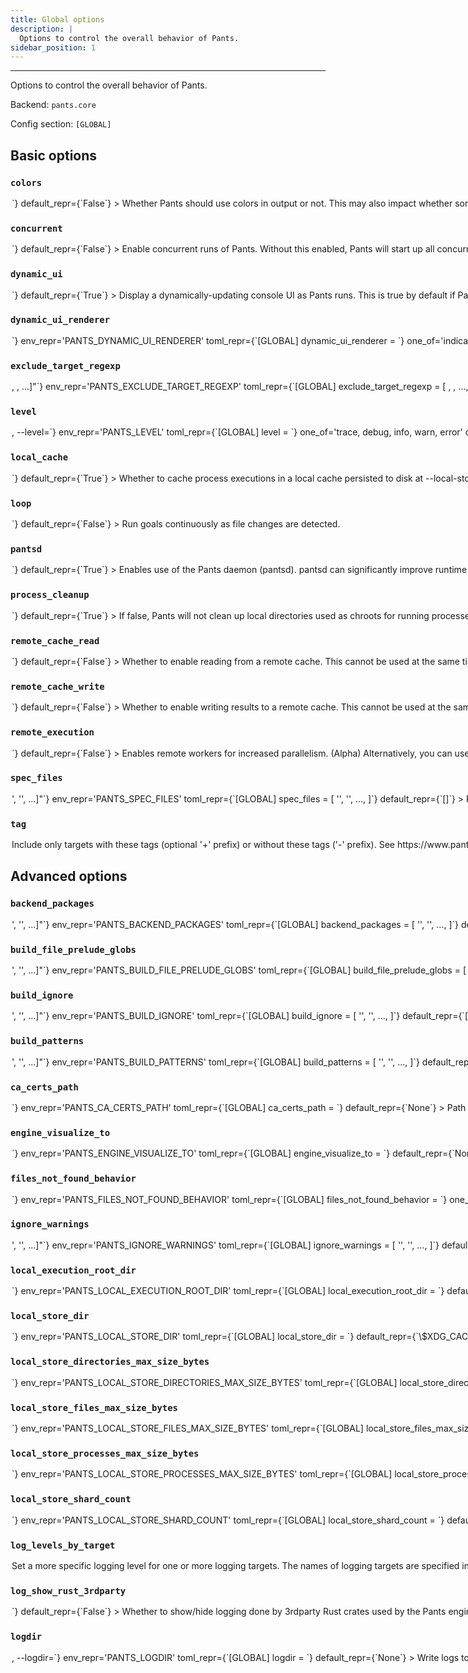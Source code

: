 ```yaml
---
title: Global options
description: |
  Options to control the overall behavior of Pants.
sidebar_position: 1
---
```



---

Options to control the overall behavior of Pants.

Backend: <span className="color--primary">`pants.core`</span>

Config section: <span className="color--primary">`[GLOBAL]`</span>

<span className={styles.options}>

## Basic options

### `colors`

<Option
  cli_repr={`--[no-]colors`}
  env_repr='PANTS_COLORS'
  toml_repr={`[GLOBAL]
colors = <bool>`}
  default_repr={`False`}
>

Whether Pants should use colors in output or not. This may also impact whether some tools Pants runs use color.

When unset, this value defaults based on whether the output destination supports color.

</Option>

### `concurrent`

<Option
  cli_repr={`--[no-]concurrent`}
  env_repr='PANTS_CONCURRENT'
  toml_repr={`[GLOBAL]
concurrent = <bool>`}
  default_repr={`False`}
>

Enable concurrent runs of Pants. Without this enabled, Pants will start up all concurrent invocations (e.g. in other terminals) without pantsd. Enabling this option requires parallel Pants invocations to block on the first.

</Option>

### `dynamic_ui`

<Option
  cli_repr={`--[no-]dynamic-ui`}
  env_repr='PANTS_DYNAMIC_UI'
  toml_repr={`[GLOBAL]
dynamic_ui = <bool>`}
  default_repr={`True`}
>

Display a dynamically-updating console UI as Pants runs. This is true by default if Pants detects a TTY and there is no &#x27;CI&#x27; environment variable indicating that Pants is running in a continuous integration environment.

</Option>

### `dynamic_ui_renderer`

<Option
  cli_repr={`--dynamic-ui-renderer=<DynamicUIRenderer>`}
  env_repr='PANTS_DYNAMIC_UI_RENDERER'
  toml_repr={`[GLOBAL]
dynamic_ui_renderer = <DynamicUIRenderer>`}
  one_of='indicatif-spinner, experimental-prodash'
  default_repr={`indicatif-spinner`}
>

If `--dynamic-ui` is enabled, selects the renderer.

</Option>

### `exclude_target_regexp`

<Option
  cli_repr={`--exclude-target-regexp="[<regexp>, <regexp>, ...]"`}
  env_repr='PANTS_EXCLUDE_TARGET_REGEXP'
  toml_repr={`[GLOBAL]
exclude_target_regexp = [
    <regexp>,
    <regexp>,
    ...,
]`}
  default_repr={`[]`}
>

Exclude targets that match these regexes. This does not impact file arguments.

</Option>

### `level`

<Option
  cli_repr={`-l=<LogLevel>, --level=<LogLevel>`}
  env_repr='PANTS_LEVEL'
  toml_repr={`[GLOBAL]
level = <LogLevel>`}
  one_of='trace, debug, info, warn, error'
  default_repr={`info`}
>

Set the logging level.

</Option>

### `local_cache`

<Option
  cli_repr={`--[no-]local-cache`}
  env_repr='PANTS_LOCAL_CACHE'
  toml_repr={`[GLOBAL]
local_cache = <bool>`}
  default_repr={`True`}
>

Whether to cache process executions in a local cache persisted to disk at `--local-store-dir`.

</Option>

### `loop`

<Option
  cli_repr={`--[no-]loop`}
  env_repr='PANTS_LOOP'
  toml_repr={`[GLOBAL]
loop = <bool>`}
  default_repr={`False`}
>

Run goals continuously as file changes are detected.

</Option>

### `pantsd`

<Option
  cli_repr={`--[no-]pantsd`}
  env_repr='PANTS_PANTSD'
  toml_repr={`[GLOBAL]
pantsd = <bool>`}
  default_repr={`True`}
>

Enables use of the Pants daemon (pantsd). pantsd can significantly improve runtime performance by lowering per-run startup cost, and by memoizing filesystem operations and rule execution.

</Option>

### `process_cleanup`

<Option
  cli_repr={`--[no-]process-cleanup`}
  env_repr='PANTS_PROCESS_CLEANUP'
  toml_repr={`[GLOBAL]
process_cleanup = <bool>`}
  default_repr={`True`}
>

If false, Pants will not clean up local directories used as chroots for running processes. Pants will log their location so that you can inspect the chroot, and run the `__run.sh` script to recreate the process using the same argv and environment variables used by Pants. This option is useful for debugging.

</Option>

### `remote_cache_read`

<Option
  cli_repr={`--[no-]remote-cache-read`}
  env_repr='PANTS_REMOTE_CACHE_READ'
  toml_repr={`[GLOBAL]
remote_cache_read = <bool>`}
  default_repr={`False`}
>

Whether to enable reading from a remote cache.

This cannot be used at the same time as `--remote-execution`.

</Option>

### `remote_cache_write`

<Option
  cli_repr={`--[no-]remote-cache-write`}
  env_repr='PANTS_REMOTE_CACHE_WRITE'
  toml_repr={`[GLOBAL]
remote_cache_write = <bool>`}
  default_repr={`False`}
>

Whether to enable writing results to a remote cache.

This cannot be used at the same time as `--remote-execution`.

</Option>

### `remote_execution`

<Option
  cli_repr={`--[no-]remote-execution`}
  env_repr='PANTS_REMOTE_EXECUTION'
  toml_repr={`[GLOBAL]
remote_execution = <bool>`}
  default_repr={`False`}
>

Enables remote workers for increased parallelism. (Alpha)

Alternatively, you can use `--remote-cache-read` and `--remote-cache-write` to still run everything locally, but to use a remote cache.

</Option>

### `spec_files`

<Option
  cli_repr={`--spec-files="['<str>', '<str>', ...]"`}
  env_repr='PANTS_SPEC_FILES'
  toml_repr={`[GLOBAL]
spec_files = [
    '<str>',
    '<str>',
    ...,
]`}
  default_repr={`[]`}
>

Read additional specs (target addresses, files, and/or globs), one per line, from these files.

</Option>

### `tag`

<Option
  cli_repr={`--tag="[[+-]tag1,tag2,..., [+-]tag1,tag2,..., ...]"`}
  env_repr='PANTS_TAG'
  toml_repr={`[GLOBAL]
tag = [
    [+-]tag1,tag2,...,
    [+-]tag1,tag2,...,
    ...,
]`}
  default_repr={`[]`}
>

Include only targets with these tags (optional &#x27;+&#x27; prefix) or without these tags (&#x27;-&#x27; prefix). See https://www.pantsbuild.org/v2.10/docs/advanced-target-selection.

</Option>

## Advanced options

### `backend_packages`

<Option
  cli_repr={`--backend-packages="['<str>', '<str>', ...]"`}
  env_repr='PANTS_BACKEND_PACKAGES'
  toml_repr={`[GLOBAL]
backend_packages = [
    '<str>',
    '<str>',
    ...,
]`}
  default_repr={`[]`}
>

Register functionality from these backends.

The backend packages must be present on the PYTHONPATH, typically because they are in the Pants core dist, in a plugin dist, or available as sources in the repo.

</Option>

### `build_file_prelude_globs`

<Option
  cli_repr={`--build-file-prelude-globs="['<str>', '<str>', ...]"`}
  env_repr='PANTS_BUILD_FILE_PRELUDE_GLOBS'
  toml_repr={`[GLOBAL]
build_file_prelude_globs = [
    '<str>',
    '<str>',
    ...,
]`}
  default_repr={`[]`}
>

Python files to evaluate and whose symbols should be exposed to all BUILD files. See https://www.pantsbuild.org/v2.10/docs/macros.

</Option>

### `build_ignore`

<Option
  cli_repr={`--build-ignore="['<str>', '<str>', ...]"`}
  env_repr='PANTS_BUILD_IGNORE'
  toml_repr={`[GLOBAL]
build_ignore = [
    '<str>',
    '<str>',
    ...,
]`}
  default_repr={`[]`}
>

Paths to ignore when identifying BUILD files.

This does not affect any other filesystem operations; use `--pants-ignore` for that instead.

Patterns use the gitignore pattern syntax (https://git-scm.com/docs/gitignore).

</Option>

### `build_patterns`

<Option
  cli_repr={`--build-patterns="['<str>', '<str>', ...]"`}
  env_repr='PANTS_BUILD_PATTERNS'
  toml_repr={`[GLOBAL]
build_patterns = [
    '<str>',
    '<str>',
    ...,
]`}
  default_repr={`[\n  "BUILD",\n  "BUILD.*"\n]`}
>

The naming scheme for BUILD files, i.e. where you define targets.

This only sets the naming scheme, not the directory paths to look for. To add ignore patterns, use the option `[GLOBAL].build_ignore`.

You may also need to update the option `[tailor].build_file_name` so that it is compatible with this option.

</Option>

### `ca_certs_path`

<Option
  cli_repr={`--ca-certs-path=<str>`}
  env_repr='PANTS_CA_CERTS_PATH'
  toml_repr={`[GLOBAL]
ca_certs_path = <str>`}
  default_repr={`None`}
>

Path to a file containing PEM-format CA certificates used for verifying secure connections when downloading files required by a build.

</Option>

### `engine_visualize_to`

<Option
  cli_repr={`--engine-visualize-to=<dir_option>`}
  env_repr='PANTS_ENGINE_VISUALIZE_TO'
  toml_repr={`[GLOBAL]
engine_visualize_to = <dir_option>`}
  default_repr={`None`}
>

A directory to write execution and rule graphs to as `dot` files. The contents of the directory will be overwritten if any filenames collide.

</Option>

### `files_not_found_behavior`

<Option
  cli_repr={`--files-not-found-behavior=<FilesNotFoundBehavior>`}
  env_repr='PANTS_FILES_NOT_FOUND_BEHAVIOR'
  toml_repr={`[GLOBAL]
files_not_found_behavior = <FilesNotFoundBehavior>`}
  one_of='warn, error'
  default_repr={`warn`}
>

What to do when files and globs specified in BUILD files, such as in the `sources` field, cannot be found. This happens when the files do not exist on your machine or when they are ignored by the `--pants-ignore` option.

</Option>

### `ignore_warnings`

<Option
  cli_repr={`--ignore-warnings="['<str>', '<str>', ...]"`}
  env_repr='PANTS_IGNORE_WARNINGS'
  toml_repr={`[GLOBAL]
ignore_warnings = [
    '<str>',
    '<str>',
    ...,
]`}
  default_repr={`[]`}
>

Ignore logs and warnings matching these strings.

Normally, Pants will look for literal matches from the start of the log/warning message, but you can prefix the ignore with `$regex$` for Pants to instead treat your string as a regex pattern. For example:

```
ignore_warnings = [
    "DEPRECATED: option 'config' in scope 'flake8' will be removed",
    '$regex$:No files\s*'
]
```

</Option>

### `local_execution_root_dir`

<Option
  cli_repr={`--local-execution-root-dir=<str>`}
  env_repr='PANTS_LOCAL_EXECUTION_ROOT_DIR'
  toml_repr={`[GLOBAL]
local_execution_root_dir = <str>`}
  default_repr={`/tmp`}
>

Directory to use for local process execution sandboxing.

The path may be absolute or relative. If the directory is within the build root, be sure to include it in `--pants-ignore`.

</Option>

### `local_store_dir`

<Option
  cli_repr={`--local-store-dir=<str>`}
  env_repr='PANTS_LOCAL_STORE_DIR'
  toml_repr={`[GLOBAL]
local_store_dir = <str>`}
  default_repr={`\$XDG_CACHE_HOME/pants/lmdb_store`}
>

Directory to use for the local file store, which stores the results of subprocesses run by Pants.

The path may be absolute or relative. If the directory is within the build root, be sure to include it in `--pants-ignore`.

</Option>

### `local_store_directories_max_size_bytes`

<Option
  cli_repr={`--local-store-directories-max-size-bytes=<int>`}
  env_repr='PANTS_LOCAL_STORE_DIRECTORIES_MAX_SIZE_BYTES'
  toml_repr={`[GLOBAL]
local_store_directories_max_size_bytes = <int>`}
  default_repr={`16000000000`}
>

The maximum size in bytes of the local store containing directories. Stored below `--local-store-dir`.

</Option>

### `local_store_files_max_size_bytes`

<Option
  cli_repr={`--local-store-files-max-size-bytes=<int>`}
  env_repr='PANTS_LOCAL_STORE_FILES_MAX_SIZE_BYTES'
  toml_repr={`[GLOBAL]
local_store_files_max_size_bytes = <int>`}
  default_repr={`256000000000`}
>

The maximum size in bytes of the local store containing files. Stored below `--local-store-dir`.

NB: This size value bounds the total size of all files, but (due to sharding of the store on disk) it also bounds the per-file size to (VALUE / `--local-store-shard-count`).

This value doesn&#x27;t reflect space allocated on disk, or RAM allocated (it may be reflected in VIRT but not RSS). However, the default is lower than you might otherwise choose because macOS creates core dumps that include MMAP&#x27;d pages, and setting this too high might cause core dumps to use an unreasonable amount of disk if they are enabled.

</Option>

### `local_store_processes_max_size_bytes`

<Option
  cli_repr={`--local-store-processes-max-size-bytes=<int>`}
  env_repr='PANTS_LOCAL_STORE_PROCESSES_MAX_SIZE_BYTES'
  toml_repr={`[GLOBAL]
local_store_processes_max_size_bytes = <int>`}
  default_repr={`16000000000`}
>

The maximum size in bytes of the local store containing process cache entries. Stored below `--local-store-dir`.

</Option>

### `local_store_shard_count`

<Option
  cli_repr={`--local-store-shard-count=<int>`}
  env_repr='PANTS_LOCAL_STORE_SHARD_COUNT'
  toml_repr={`[GLOBAL]
local_store_shard_count = <int>`}
  default_repr={`16`}
>

The number of LMDB shards created for the local store. This setting also impacts the maximum size of stored files: see `--local-store-files-max-size-bytes` for more information.

Because LMDB allows only one simultaneous writer per database, the store is split into multiple shards to allow for more concurrent writers. The faster your disks are, the fewer shards you are likely to need for performance.

NB: After changing this value, you will likely want to manually clear the `--local-store-dir` directory to clear the space used by old shard layouts.

</Option>

### `log_levels_by_target`

<Option
  cli_repr={`--log-levels-by-target="{'key1': val1, 'key2': val2, ...}"`}
  env_repr='PANTS_LOG_LEVELS_BY_TARGET'
  toml_repr={`[GLOBAL.log_levels_by_target]
key1 = val1
key2 = val2
...`}
  default_repr={`{}`}
>

Set a more specific logging level for one or more logging targets. The names of logging targets are specified in log strings when the --show-log-target option is set. The logging levels are one of: &#x22;error&#x22;, &#x22;warn&#x22;, &#x22;info&#x22;, &#x22;debug&#x22;, &#x22;trace&#x22;. All logging targets not specified here use the global log level set with --level. For example, you can set `--log-levels-by-target='{"workunit_store": "info", "pants.engine.rules": "warn"}'`.

</Option>

### `log_show_rust_3rdparty`

<Option
  cli_repr={`--[no-]log-show-rust-3rdparty`}
  env_repr='PANTS_LOG_SHOW_RUST_3RDPARTY'
  toml_repr={`[GLOBAL]
log_show_rust_3rdparty = <bool>`}
  default_repr={`False`}
>

Whether to show/hide logging done by 3rdparty Rust crates used by the Pants engine.

</Option>

### `logdir`

<Option
  cli_repr={`-d=<dir>, --logdir=<dir>`}
  env_repr='PANTS_LOGDIR'
  toml_repr={`[GLOBAL]
logdir = <dir>`}
  default_repr={`None`}
>

Write logs to files under this directory.

</Option>

### `loop_max`

<Option
  cli_repr={`--loop-max=<int>`}
  env_repr='PANTS_LOOP_MAX'
  toml_repr={`[GLOBAL]
loop_max = <int>`}
  default_repr={`4294967296`}
>

The maximum number of times to loop when `--loop` is specified.

</Option>

### `named_caches_dir`

<Option
  cli_repr={`--named-caches-dir=<str>`}
  env_repr='PANTS_NAMED_CACHES_DIR'
  toml_repr={`[GLOBAL]
named_caches_dir = <str>`}
  default_repr={`\$XDG_CACHE_HOME/pants/named_caches`}
>

Directory to use for named global caches for tools and processes with trusted, concurrency-safe caches.

The path may be absolute or relative. If the directory is within the build root, be sure to include it in `--pants-ignore`.

</Option>

### `owners_not_found_behavior`

<Option
  cli_repr={`--owners-not-found-behavior=<OwnersNotFoundBehavior>`}
  env_repr='PANTS_OWNERS_NOT_FOUND_BEHAVIOR'
  toml_repr={`[GLOBAL]
owners_not_found_behavior = <OwnersNotFoundBehavior>`}
  one_of='ignore, warn, error'
  default_repr={`error`}
>

What to do when file arguments do not have any owning target. This happens when there are no targets whose `sources` fields include the file argument.

</Option>

### `pants_bin_name`

<Option
  cli_repr={`--pants-bin-name=<str>`}
  env_repr='PANTS_BIN_NAME'
  toml_repr={`[GLOBAL]
pants_bin_name = <str>`}
  default_repr={`./pants`}
>

The name of the script or binary used to invoke Pants. Useful when printing help messages.

</Option>

### `pants_config_files`

<Option
  cli_repr={`--pants-config-files="['<str>', '<str>', ...]"`}
  env_repr='PANTS_CONFIG_FILES'
  toml_repr={`[GLOBAL]
pants_config_files = [
    '<str>',
    '<str>',
    ...,
]`}
  default_repr={`[\n  "<buildroot>/pants.toml"\n]`}
>

Paths to Pants config files. This may only be set through the environment variable `PANTS_CONFIG_FILES` and the command line argument `--pants-config-files`; it will be ignored if in a config file like `pants.toml`.

</Option>

### `pants_distdir`

<Option
  cli_repr={`--pants-distdir=<dir>`}
  env_repr='PANTS_DISTDIR'
  toml_repr={`[GLOBAL]
pants_distdir = <dir>`}
  default_repr={`<buildroot>/dist`}
>

Write end products, such as the results of `./pants package`, to this dir.

</Option>

### `pants_ignore`

<Option
  cli_repr={`--pants-ignore="['<str>', '<str>', ...]"`}
  env_repr='PANTS_IGNORE'
  toml_repr={`[GLOBAL]
pants_ignore = [
    '<str>',
    '<str>',
    ...,
]`}
  default_repr={`[\n  ".*/",\n  "/dist/"\n]`}
>

Paths to ignore for all filesystem operations performed by pants (e.g. BUILD file scanning, glob matching, etc). Patterns use the gitignore syntax (https://git-scm.com/docs/gitignore). The `pants_distdir` and `pants_workdir` locations are automatically ignored. `pants_ignore` can be used in tandem with `pants_ignore_use_gitignore`; any rules specified here are applied after rules specified in a .gitignore file.

</Option>

### `pants_ignore_use_gitignore`

<Option
  cli_repr={`--[no-]pants-ignore-use-gitignore`}
  env_repr='PANTS_IGNORE_USE_GITIGNORE'
  toml_repr={`[GLOBAL]
pants_ignore_use_gitignore = <bool>`}
  default_repr={`True`}
>

Make use of a root .gitignore file when determining whether to ignore filesystem operations performed by Pants. If used together with `--pants-ignore`, any exclude/include patterns specified there apply after .gitignore rules.

</Option>

### `pants_physical_workdir_base`

<Option
  cli_repr={`--pants-physical-workdir-base=<dir>`}
  env_repr='PANTS_PHYSICAL_WORKDIR_BASE'
  toml_repr={`[GLOBAL]
pants_physical_workdir_base = <dir>`}
  default_repr={`None`}
>

When set, a base directory in which to store `--pants-workdir` contents. If this option is a set, the workdir will be created as symlink into a per-workspace subdirectory.

</Option>

### `pants_subprocessdir`

<Option
  cli_repr={`--pants-subprocessdir=<str>`}
  env_repr='PANTS_SUBPROCESSDIR'
  toml_repr={`[GLOBAL]
pants_subprocessdir = <str>`}
  default_repr={`<buildroot>/.pids`}
>

The directory to use for tracking subprocess metadata. This should live outside of the dir used by `pants_workdir` to allow for tracking subprocesses that outlive the workdir data.

</Option>

### `pants_version`

<Option
  cli_repr={`--pants-version=<str>`}
  env_repr='PANTS_VERSION'
  toml_repr={`[GLOBAL]
pants_version = <str>`}
  default_repr={`2.10.1`}
>

Use this Pants version. Note that Pants only uses this to verify that you are using the requested version, as Pants cannot dynamically change the version it is using once the program is already running.

If you use the `./pants` script from https://www.pantsbuild.org/v2.10/docs/installation, however, changing the value in your `pants.toml` will cause the new version to be installed and run automatically.

Run `./pants --version` to check what is being used.

</Option>

### `pants_workdir`

<Option
  cli_repr={`--pants-workdir=<dir>`}
  env_repr='PANTS_WORKDIR'
  toml_repr={`[GLOBAL]
pants_workdir = <dir>`}
  default_repr={`<buildroot>/.pants.d`}
>

Write intermediate logs and output files to this dir.

</Option>

### `pantsd_invalidation_globs`

<Option
  cli_repr={`--pantsd-invalidation-globs="['<str>', '<str>', ...]"`}
  env_repr='PANTS_PANTSD_INVALIDATION_GLOBS'
  toml_repr={`[GLOBAL]
pantsd_invalidation_globs = [
    '<str>',
    '<str>',
    ...,
]`}
  default_repr={`[]`}
>

Filesystem events matching any of these globs will trigger a daemon restart. Pants&#x27;s own code, plugins, and `--pants-config-files` are inherently invalidated.

</Option>

### `pantsd_max_memory_usage`

<Option
  cli_repr={`--pantsd-max-memory-usage=<memory_size>`}
  env_repr='PANTS_PANTSD_MAX_MEMORY_USAGE'
  toml_repr={`[GLOBAL]
pantsd_max_memory_usage = <memory_size>`}
  default_repr={`1GiB`}
>

The maximum memory usage of the pantsd process.

When the maximum memory is exceeded, the daemon will restart gracefully, although all previous in-memory caching will be lost. Setting too low means that you may miss out on some caching, whereas setting too high may over-consume resources and may result in the operating system killing Pantsd due to memory overconsumption (e.g. via the OOM killer).

You can suffix with `GiB`, `MiB`, `KiB`, or `B` to indicate the unit, e.g. `2GiB` or `2.12GiB`. A bare number will be in bytes.

There is at most one pantsd process per workspace.

</Option>

### `pantsd_pailgun_port`

<Option
  cli_repr={`--pantsd-pailgun-port=<int>`}
  env_repr='PANTS_PANTSD_PAILGUN_PORT'
  toml_repr={`[GLOBAL]
pantsd_pailgun_port = <int>`}
  default_repr={`0`}
>

The port to bind the Pants nailgun server to. Defaults to a random port.

</Option>

### `pantsd_timeout_when_multiple_invocations`

<Option
  cli_repr={`--pantsd-timeout-when-multiple-invocations=<float>`}
  env_repr='PANTS_PANTSD_TIMEOUT_WHEN_MULTIPLE_INVOCATIONS'
  toml_repr={`[GLOBAL]
pantsd_timeout_when_multiple_invocations = <float>`}
  default_repr={`60.0`}
>

The maximum amount of time to wait for the invocation to start until raising a timeout exception. Because pantsd currently does not support parallel runs, any prior running Pants command must be finished for the current one to start. To never timeout, use the value -1.

</Option>

### `pantsrc`

<Option
  cli_repr={`--[no-]pantsrc`}
  env_repr='PANTS_PANTSRC'
  toml_repr={`[GLOBAL]
pantsrc = <bool>`}
  default_repr={`True`}
>

Use pantsrc files located at the paths specified in the global option `pantsrc_files`.

</Option>

### `pantsrc_files`

<Option
  cli_repr={`--pantsrc-files="[<path>, <path>, ...]"`}
  env_repr='PANTS_PANTSRC_FILES'
  toml_repr={`[GLOBAL]
pantsrc_files = [
    <path>,
    <path>,
    ...,
]`}
  default_repr={`[\n  "/etc/pantsrc",\n  "~/.pants.rc",\n  ".pants.rc"\n]`}
>

Override config with values from these files, using syntax matching that of `--pants-config-files`.

</Option>

### `plugins`

<Option
  cli_repr={`--plugins="['<str>', '<str>', ...]"`}
  env_repr='PANTS_PLUGINS'
  toml_repr={`[GLOBAL]
plugins = [
    '<str>',
    '<str>',
    ...,
]`}
  default_repr={`[]`}
>

Allow backends to be loaded from these plugins (usually released through PyPI). The default backends for each plugin will be loaded automatically. Other backends in a plugin can be loaded by listing them in `backend_packages` in the `[GLOBAL]` scope.

</Option>

### `plugins_force_resolve`

<Option
  cli_repr={`--[no-]plugins-force-resolve`}
  env_repr='PANTS_PLUGINS_FORCE_RESOLVE'
  toml_repr={`[GLOBAL]
plugins_force_resolve = <bool>`}
  default_repr={`False`}
>

Re-resolve plugins, even if previously resolved.

</Option>

### `print_stacktrace`

<Option
  cli_repr={`--[no-]print-stacktrace`}
  env_repr='PANTS_PRINT_STACKTRACE'
  toml_repr={`[GLOBAL]
print_stacktrace = <bool>`}
  default_repr={`False`}
>

Print the full exception stack trace for any errors.

</Option>

### `process_execution_cache_namespace`

<Option
  cli_repr={`--process-execution-cache-namespace=<str>`}
  env_repr='PANTS_PROCESS_EXECUTION_CACHE_NAMESPACE'
  toml_repr={`[GLOBAL]
process_execution_cache_namespace = <str>`}
  default_repr={`None`}
>

The cache namespace for process execution. Change this value to invalidate every artifact&#x27;s execution, or to prevent process cache entries from being (re)used for different usecases or users.

</Option>

### `process_execution_local_enable_nailgun`

<Option
  cli_repr={`--[no-]process-execution-local-enable-nailgun`}
  env_repr='PANTS_PROCESS_EXECUTION_LOCAL_ENABLE_NAILGUN'
  toml_repr={`[GLOBAL]
process_execution_local_enable_nailgun = <bool>`}
  default_repr={`True`}
>

Whether or not to use nailgun to run JVM requests that are marked as supporting nailgun.

</Option>

### `process_execution_local_parallelism`

<Option
  cli_repr={`--process-execution-local-parallelism=<int>`}
  env_repr='PANTS_PROCESS_EXECUTION_LOCAL_PARALLELISM'
  toml_repr={`[GLOBAL]
process_execution_local_parallelism = <int>`}
  default_repr={`#cores`}
>

Number of concurrent processes that may be executed locally.

This value is independent of the number of threads that may be used to execute the logic in `@rules` (controlled by `--rule-threads-core`).

</Option>

### `process_execution_remote_parallelism`

<Option
  cli_repr={`--process-execution-remote-parallelism=<int>`}
  env_repr='PANTS_PROCESS_EXECUTION_REMOTE_PARALLELISM'
  toml_repr={`[GLOBAL]
process_execution_remote_parallelism = <int>`}
  default_repr={`128`}
>

Number of concurrent processes that may be executed remotely.

</Option>

### `pythonpath`

<Option
  cli_repr={`--pythonpath="['<str>', '<str>', ...]"`}
  env_repr='PANTS_PYTHONPATH'
  toml_repr={`[GLOBAL]
pythonpath = [
    '<str>',
    '<str>',
    ...,
]`}
  default_repr={`[]`}
>

Add these directories to PYTHONPATH to search for plugins. This does not impact the PYTHONPATH used by Pants when running your Python code.

</Option>

### `remote_auth_plugin`

<Option
  cli_repr={`--remote-auth-plugin=<str>`}
  env_repr='PANTS_REMOTE_AUTH_PLUGIN'
  toml_repr={`[GLOBAL]
remote_auth_plugin = <str>`}
  default_repr={`None`}
>

Path to a plugin to dynamically configure remote caching and execution options.

Format: `path.to.module:my_func`. Pants will import your module and run your function. Update the `--pythonpath` option to ensure your file is loadable.

The function should take the kwargs `initial_store_headers: dict[str, str]`, `initial_execution_headers: dict[str, str]`, `options: Options` (from pants.option.options), `env: dict[str, str]`, and `prior_result: AuthPluginResult | None`. It should return an instance of `AuthPluginResult` from `pants.option.global_options`.

Pants will replace the headers it would normally use with whatever your plugin returns; usually, you should include the `initial_store_headers` and `initial_execution_headers` in your result so that options like `--remote-store-headers` still work.

If you return `instance_name`, Pants will replace `--remote-instance-name` with this value.

If the returned auth state is `AuthPluginState.UNAVAILABLE`, Pants will disable remote caching and execution.

If Pantsd is in use, `prior_result` will be the previous `AuthPluginResult` returned by your plugin, which allows you to reuse the result. Otherwise, if Pantsd has been restarted or is not used, the `prior_result` will be `None`.

</Option>

### `remote_ca_certs_path`

<Option
  cli_repr={`--remote-ca-certs-path=<str>`}
  env_repr='PANTS_REMOTE_CA_CERTS_PATH'
  toml_repr={`[GLOBAL]
remote_ca_certs_path = <str>`}
  default_repr={`None`}
>

Path to a PEM file containing CA certificates used for verifying secure connections to `--remote-execution-address` and `--remote-store-address`.

If unspecified, Pants will attempt to auto-discover root CA certificates when TLS is enabled with remote execution and caching.

</Option>

### `remote_cache_eager_fetch`

<Option
  cli_repr={`--[no-]remote-cache-eager-fetch`}
  env_repr='PANTS_REMOTE_CACHE_EAGER_FETCH'
  toml_repr={`[GLOBAL]
remote_cache_eager_fetch = <bool>`}
  default_repr={`True`}
>

Eagerly fetch relevant content from the remote store instead of lazily fetching.

This may result in worse performance, but reduce the frequency of errors encountered by reducing the surface area of when remote caching is used.

</Option>

### `remote_cache_read_timeout_millis`

<Option
  cli_repr={`--remote-cache-read-timeout-millis=<int>`}
  env_repr='PANTS_REMOTE_CACHE_READ_TIMEOUT_MILLIS'
  toml_repr={`[GLOBAL]
remote_cache_read_timeout_millis = <int>`}
  default_repr={`1500`}
>

Timeout value for remote cache lookups in milliseconds.

</Option>

### `remote_cache_rpc_concurrency`

<Option
  cli_repr={`--remote-cache-rpc-concurrency=<int>`}
  env_repr='PANTS_REMOTE_CACHE_RPC_CONCURRENCY'
  toml_repr={`[GLOBAL]
remote_cache_rpc_concurrency = <int>`}
  default_repr={`128`}
>

The number of concurrent requests allowed to the remote cache service.

</Option>

### `remote_cache_warnings`

<Option
  cli_repr={`--remote-cache-warnings=<RemoteCacheWarningsBehavior>`}
  env_repr='PANTS_REMOTE_CACHE_WARNINGS'
  toml_repr={`[GLOBAL]
remote_cache_warnings = <RemoteCacheWarningsBehavior>`}
  one_of='ignore, first_only, backoff'
  default_repr={`first_only`}
>

Whether to log remote cache failures at the `warn` log level.

All errors not logged at the `warn` level will instead be logged at the `debug` level.

</Option>

### `remote_execution_address`

<Option
  cli_repr={`--remote-execution-address=<str>`}
  env_repr='PANTS_REMOTE_EXECUTION_ADDRESS'
  toml_repr={`[GLOBAL]
remote_execution_address = <str>`}
  default_repr={`None`}
>

The URI of a server used as a remote execution scheduler.

Format: `scheme://host:port`. The supported schemes are `grpc` and `grpcs`, i.e. gRPC with TLS enabled. If `grpc` is used, TLS will be disabled.

You must also set `--remote-store-address`, which will often be the same value.

</Option>

### `remote_execution_extra_platform_properties`

<Option
  cli_repr={`--remote-execution-extra-platform-properties="['<str>', '<str>', ...]"`}
  env_repr='PANTS_REMOTE_EXECUTION_EXTRA_PLATFORM_PROPERTIES'
  toml_repr={`[GLOBAL]
remote_execution_extra_platform_properties = [
    '<str>',
    '<str>',
    ...,
]`}
  default_repr={`[]`}
>

Platform properties to set on remote execution requests. Format: property=value. Multiple values should be specified as multiple occurrences of this flag. Pants itself may add additional platform properties.

</Option>

### `remote_execution_headers`

<Option
  cli_repr={`--remote-execution-headers="{'key1': val1, 'key2': val2, ...}"`}
  env_repr='PANTS_REMOTE_EXECUTION_HEADERS'
  toml_repr={`[GLOBAL.remote_execution_headers]
key1 = val1
key2 = val2
...`}
  default_repr={`{\n  "user-agent": "pants/2.10.1"\n}`}
>

Headers to set on remote execution requests. Format: header=value. Pants may add additional headers.

See `--remote-store-headers` as well.

</Option>

### `remote_execution_overall_deadline_secs`

<Option
  cli_repr={`--remote-execution-overall-deadline-secs=<int>`}
  env_repr='PANTS_REMOTE_EXECUTION_OVERALL_DEADLINE_SECS'
  toml_repr={`[GLOBAL]
remote_execution_overall_deadline_secs = <int>`}
  default_repr={`3600`}
>

Overall timeout in seconds for each remote execution request from time of submission

</Option>

### `remote_execution_rpc_concurrency`

<Option
  cli_repr={`--remote-execution-rpc-concurrency=<int>`}
  env_repr='PANTS_REMOTE_EXECUTION_RPC_CONCURRENCY'
  toml_repr={`[GLOBAL]
remote_execution_rpc_concurrency = <int>`}
  default_repr={`128`}
>

The number of concurrent requests allowed to the remote execution service.

</Option>

### `remote_instance_name`

<Option
  cli_repr={`--remote-instance-name=<str>`}
  env_repr='PANTS_REMOTE_INSTANCE_NAME'
  toml_repr={`[GLOBAL]
remote_instance_name = <str>`}
  default_repr={`None`}
>

Name of the remote instance to use by remote caching and remote execution.

This is used by some remote servers for routing. Consult your remote server for whether this should be set.

You can also use `--remote-auth-plugin` to provide a plugin to dynamically set this value.

</Option>

### `remote_oauth_bearer_token_path`

<Option
  cli_repr={`--remote-oauth-bearer-token-path=<str>`}
  env_repr='PANTS_REMOTE_OAUTH_BEARER_TOKEN_PATH'
  toml_repr={`[GLOBAL]
remote_oauth_bearer_token_path = <str>`}
  default_repr={`None`}
>

Path to a file containing an oauth token to use for gGRPC connections to `--remote-execution-address` and `--remote-store-address`.

If specified, Pants will add a header in the format `authorization: Bearer <token>`. You can also manually add this header via `--remote-execution-headers` and `--remote-store-headers`, or use `--remote-auth-plugin` to provide a plugin to dynamically set the relevant headers. Otherwise, no authorization will be performed.

</Option>

### `remote_store_address`

<Option
  cli_repr={`--remote-store-address=<str>`}
  env_repr='PANTS_REMOTE_STORE_ADDRESS'
  toml_repr={`[GLOBAL]
remote_store_address = <str>`}
  default_repr={`None`}
>

The URI of a server used for the remote file store.

Format: `scheme://host:port`. The supported schemes are `grpc` and `grpcs`, i.e. gRPC with TLS enabled. If `grpc` is used, TLS will be disabled.

</Option>

### `remote_store_batch_api_size_limit`

<Option
  cli_repr={`--remote-store-batch-api-size-limit=<int>`}
  env_repr='PANTS_REMOTE_STORE_BATCH_API_SIZE_LIMIT'
  toml_repr={`[GLOBAL]
remote_store_batch_api_size_limit = <int>`}
  default_repr={`4194304`}
>

The maximum total size of blobs allowed to be sent in a single batch API call to the remote store.

</Option>

### `remote_store_chunk_bytes`

<Option
  cli_repr={`--remote-store-chunk-bytes=<int>`}
  env_repr='PANTS_REMOTE_STORE_CHUNK_BYTES'
  toml_repr={`[GLOBAL]
remote_store_chunk_bytes = <int>`}
  default_repr={`1048576`}
>

Size in bytes of chunks transferred to/from the remote file store.

</Option>

### `remote_store_chunk_upload_timeout_seconds`

<Option
  cli_repr={`--remote-store-chunk-upload-timeout-seconds=<int>`}
  env_repr='PANTS_REMOTE_STORE_CHUNK_UPLOAD_TIMEOUT_SECONDS'
  toml_repr={`[GLOBAL]
remote_store_chunk_upload_timeout_seconds = <int>`}
  default_repr={`60`}
>

Timeout (in seconds) for uploads of individual chunks to the remote file store.

</Option>

### `remote_store_headers`

<Option
  cli_repr={`--remote-store-headers="{'key1': val1, 'key2': val2, ...}"`}
  env_repr='PANTS_REMOTE_STORE_HEADERS'
  toml_repr={`[GLOBAL.remote_store_headers]
key1 = val1
key2 = val2
...`}
  default_repr={`{\n  "user-agent": "pants/2.10.1"\n}`}
>

Headers to set on remote store requests.

Format: header=value. Pants may add additional headers.

See `--remote-execution-headers` as well.

</Option>

### `remote_store_rpc_concurrency`

<Option
  cli_repr={`--remote-store-rpc-concurrency=<int>`}
  env_repr='PANTS_REMOTE_STORE_RPC_CONCURRENCY'
  toml_repr={`[GLOBAL]
remote_store_rpc_concurrency = <int>`}
  default_repr={`128`}
>

The number of concurrent requests allowed to the remote store service.

</Option>

### `remote_store_rpc_retries`

<Option
  cli_repr={`--remote-store-rpc-retries=<int>`}
  env_repr='PANTS_REMOTE_STORE_RPC_RETRIES'
  toml_repr={`[GLOBAL]
remote_store_rpc_retries = <int>`}
  default_repr={`2`}
>

Number of times to retry any RPC to the remote store before giving up.

</Option>

### `rule_threads_core`

<Option
  cli_repr={`--rule-threads-core=<int>`}
  env_repr='PANTS_RULE_THREADS_CORE'
  toml_repr={`[GLOBAL]
rule_threads_core = <int>`}
  default_repr={`max(2, #cores/2)`}
>

The number of threads to keep active and ready to execute `@rule` logic (see also: `--rule-threads-max`).

Values less than 2 are not currently supported.

This value is independent of the number of processes that may be spawned in parallel locally (controlled by `--process-execution-local-parallelism`).

</Option>

### `rule_threads_max`

<Option
  cli_repr={`--rule-threads-max=<int>`}
  env_repr='PANTS_RULE_THREADS_MAX'
  toml_repr={`[GLOBAL]
rule_threads_max = <int>`}
  default_repr={`None`}
>

The maximum number of threads to use to execute `@rule` logic. Defaults to a small multiple of `--rule-threads-core`.

</Option>

### `show_log_target`

<Option
  cli_repr={`--[no-]show-log-target`}
  env_repr='PANTS_SHOW_LOG_TARGET'
  toml_repr={`[GLOBAL]
show_log_target = <bool>`}
  default_repr={`False`}
>

Display the target where a log message originates in that log message&#x27;s output. This can be helpful when paired with --log-levels-by-target.

</Option>

### `stats_record_option_scopes`

<Option
  cli_repr={`--stats-record-option-scopes="['<str>', '<str>', ...]"`}
  env_repr='PANTS_STATS_RECORD_OPTION_SCOPES'
  toml_repr={`[GLOBAL]
stats_record_option_scopes = [
    '<str>',
    '<str>',
    ...,
]`}
  default_repr={`[\n  "*"\n]`}
>

Option scopes to record in stats on run completion. Options may be selected by joining the scope and the option with a ^ character, i.e. to get option `pantsd` in the GLOBAL scope, you&#x27;d pass `GLOBAL^pantsd`. Add a &#x27;\*&#x27; to the list to capture all known scopes.

</Option>

### `streaming_workunits_complete_async`

<Option
  cli_repr={`--[no-]streaming-workunits-complete-async`}
  env_repr='PANTS_STREAMING_WORKUNITS_COMPLETE_ASYNC'
  toml_repr={`[GLOBAL]
streaming_workunits_complete_async = <bool>`}
  default_repr={`True`}
>

True if stats recording should be allowed to complete asynchronously when `pantsd` is enabled. When `pantsd` is disabled, stats recording is always synchronous. To reduce data loss, this flag defaults to false inside of containers, such as when run with Docker.

</Option>

### `streaming_workunits_report_interval`

<Option
  cli_repr={`--streaming-workunits-report-interval=<float>`}
  env_repr='PANTS_STREAMING_WORKUNITS_REPORT_INTERVAL'
  toml_repr={`[GLOBAL]
streaming_workunits_report_interval = <float>`}
  default_repr={`1.0`}
>

Interval in seconds between when streaming workunit event receivers will be polled.

</Option>

### `subproject_roots`

<Option
  cli_repr={`--subproject-roots="['<str>', '<str>', ...]"`}
  env_repr='PANTS_SUBPROJECT_ROOTS'
  toml_repr={`[GLOBAL]
subproject_roots = [
    '<str>',
    '<str>',
    ...,
]`}
  default_repr={`[]`}
>

Paths that correspond with build roots for any subproject that this project depends on.

</Option>

### `use_deprecated_python_macros`

<Option
  cli_repr={`--[no-]use-deprecated-python-macros`}
  env_repr='PANTS_USE_DEPRECATED_PYTHON_MACROS'
  toml_repr={`[GLOBAL]
use_deprecated_python_macros = <bool>`}
  default_repr={`True`}
>

If true, continue using Pants&#x27;s deprecated macro system for `python_requirements`, `poetry_requirements`, and `pipenv_requirements` rather than target generation.

The address for target generation is different. Rather than `3rdparty/python:Django`, the address will look like `3rdparty/python#Django`. The target generator (`python_requirements` et al) is a target itself now, meaning you can give it a `name`. If the target generator sets its `name`, e.g. to `reqs`, generated targets will have an address like `3rdparty/python:reqs#Django`.

</Option>

### `verify_config`

<Option
  cli_repr={`--[no-]verify-config`}
  env_repr='PANTS_VERIFY_CONFIG'
  toml_repr={`[GLOBAL]
verify_config = <bool>`}
  default_repr={`True`}
>

Verify that all config file values correspond to known options.

</Option>

### `watch_filesystem`

<Option
  cli_repr={`--[no-]watch-filesystem`}
  env_repr='PANTS_WATCH_FILESYSTEM'
  toml_repr={`[GLOBAL]
watch_filesystem = <bool>`}
  default_repr={`True`}
>

Set to False if Pants should not watch the filesystem for changes. `pantsd` or `loop` may not be enabled.

</Option>

## Deprecated options

None

## Related subsystems

None

</span>
